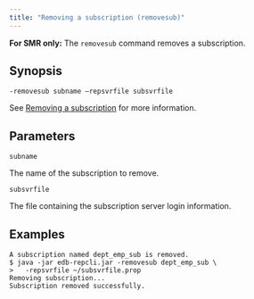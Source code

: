 ```yaml
---
title: "Removing a subscription (removesub)"
---
```


<div id="removing_subscription_cli" class="registered_link"></div>

**For SMR only:** The `removesub` command removes a subscription.

## Synopsis

`-removesub subname –repsvrfile subsvrfile`

See [Removing a subscription](../../05_smr_operation/05_managing_subscription/05_removing_subscription/#removing_subscription) for more information.

## Parameters

`subname`

The name of the subscription to remove.

`subsvrfile`

The file containing the subscription server login information.

## Examples

```shell
A subscription named dept_emp_sub is removed.
$ java -jar edb-repcli.jar -removesub dept_emp_sub \
>   -repsvrfile ~/subsvrfile.prop
Removing subscription...
Subscription removed successfully.
```
